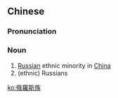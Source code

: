 {{also|俄罗斯族}}
==Chinese==
{{zh-forms|s=俄罗斯族|type=31}}

===Pronunciation===
{{zh-pron
|m=éluósīzú,èluósīzú
|c=ngo4 lo4 si1 zuk6
|cat=n
}}

===Noun===
{{zh-noun}}

# [[Russian]] ethnic minority in [[China]]
# (ethnic) Russians

[[ko:俄羅斯族]]